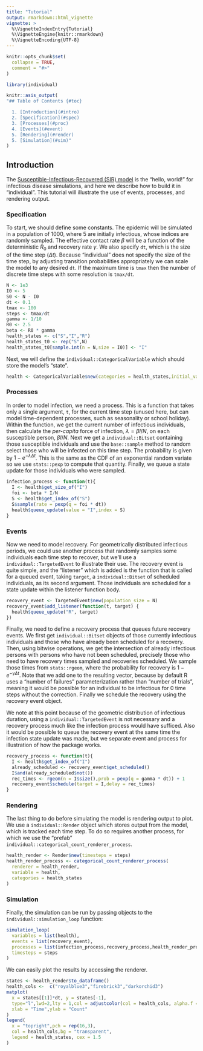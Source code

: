 ```yaml
---
title: "Tutorial"
output: rmarkdown::html_vignette
vignette: >
  %\VignetteIndexEntry{Tutorial}
  %\VignetteEngine{knitr::rmarkdown}
  %\VignetteEncoding{UTF-8}
---
```


```r
knitr::opts_chunk$set(
  collapse = TRUE,
  comment = "#>"
)
```

```r
library(individual)
```

```r
knitr::asis_output(
"## Table of Contents {#toc}

  1. [Introduction](#intro)
  2. [Specification](#spec)
  3. [Processes](#proc)
  4. [Events](#event)
  5. [Rendering](#render)
  5. [Simulation](#sim)"
)
```

## Introduction {#intro}

The [Susceptible-Infectious-Recovered (SIR) model](https://en.wikipedia.org/wiki/Compartmental_models_in_epidemiology#The_SIR_model) is the "hello, world!" for infectious disease simulations, and here we describe how to build it in "individual". This tutorial will illustrate the use of events, processes, and rendering output.

### Specification {#spec}

To start, we should define some constants. The epidemic will be simulated in a population of 1000, where 5 are initially infectious, whose indices are randomly sampled. The effective contact rate $\beta$ will be a function of the deterministic $R_{0}$ and recovery rate $\gamma$. We also specify `dt`, which is the size of the time step $(\Delta t)$. Because "individual" does not specify the size of the time step, by adjusting transition probabilities appropriately we can scale the model to any desired `dt`. If the maximum time is `tmax` then the number of discrete time steps with some resolution is `tmax/dt`.

```r
N <- 1e3
I0 <- 5
S0 <- N - I0
dt <- 0.1
tmax <- 100
steps <- tmax/dt
gamma <- 1/10
R0 <- 2.5
beta <- R0 * gamma
health_states <- c("S","I","R")
health_states_t0 <- rep("S",N)
health_states_t0[sample.int(n = N,size = I0)] <- "I"
```

Next, we will define the `individual::CategoricalVariable` which should store the model's "state".

```r
health <- CategoricalVariable$new(categories = health_states,initial_values = health_states_t0)
```

### Processes {#proc}

In order to model infection, we need a process. This is a function that takes only a single argument, `t`, for the current time step (unused here, but can model time-dependent processes, such as seasonality or school holiday). Within the function, we get the current number of infectious individuals, then calculate the *per-capita* force of infection, $\lambda = \beta I/N$, on each susceptible person, $\beta I/N$. Next we get a `individual::Bitset` containing those susceptible individuals and use the `base::sample` method to random select those who will be infected on this time step. The probability is given by $1 - e^{-\lambda\Delta t}$. This is the same as the CDF of an exponential random variate so we use `stats::pexp` to compute that quantity. Finally, we queue a state update for those individuals who were sampled.

```r
infection_process <- function(t){
  I <- health$get_size_of("I")
  foi <- beta * I/N
  S <- health$get_index_of("S")
  S$sample(rate = pexp(q = foi * dt))
  health$queue_update(value = "I",index = S)
}
```

### Events {#event}

Now we need to model recovery. For geometrically distributed infectious periods, we could use another process that randomly samples some individuals each time step to recover, but we'll use a `individual::TargetedEvent` to illustrate their use. The recovery event is quite simple, and the "listener" which is added is the function that is called for a queued event, taking `target`, a `individual::Bitset` of scheduled individuals, as its second argument. Those individuals are scheduled for a state update within the listener function body. 

```r
recovery_event <- TargetedEvent$new(population_size = N)
recovery_event$add_listener(function(t, target) {
  health$queue_update("R", target)
})
```

Finally, we need to define a recovery process that queues future recovery events. We first get `individual::Bitset` objects of those currently infectious individuals and those who have already been scheduled for a recovery. Then, using bitwise operations, we get the intersection of already infectious persons with persons who have not been scheduled, precisely those who need to have recovery times sampled and recoveries scheduled. We sample those times from `stats::rgeom`, where the probability for recovery is $1-e^{-\gamma \Delta t}$. Note that we add one to the resulting vector, because by default R uses a "number of failures" parameterization rather than "number of trials", meaning it would be possible for an individual to be infectious for 0 time steps without the correction. Finally we schedule the recovery using the recovery event object.

We note at this point because of the geometric distribution of infectious duration, using a `individual::TargetedEvent` is not necessary and a recovery process much like the infection process would have sufficed. Also it would be possible to queue the recovery event at the same time the infection state update was made, but we separate event and process for illustration of how the package works.

```r
recovery_process <- function(t){
  I <- health$get_index_of("I")
  already_scheduled <- recovery_event$get_scheduled()
  I$and(already_scheduled$not())
  rec_times <- rgeom(n = I$size(),prob = pexp(q = gamma * dt)) + 1
  recovery_event$schedule(target = I,delay = rec_times)
}
```

### Rendering {#render}

The last thing to do before simulating the model is rendering output to plot. We use a `individual::Render` object which stores output from the model, which is tracked each time step. To do so requires another process, for which we use the "prefab" `individual::categorical_count_renderer_process`.

```r
health_render <- Render$new(timesteps = steps)
health_render_process <- categorical_count_renderer_process(
  renderer = health_render,
  variable = health,
  categories = health_states
)
```

### Simulation {#sim}

Finally, the simulation can be run by passing objects to the `individual::simulation_loop` function:

```r
simulation_loop(
  variables = list(health),
  events = list(recovery_event),
  processes = list(infection_process,recovery_process,health_render_process),
  timesteps = steps
)
```

We can easily plot the results by accessing the renderer.

```r
states <- health_render$to_dataframe()
health_cols <-  c("royalblue3","firebrick3","darkorchid3")
matplot(
  x = states[[1]]*dt, y = states[-1],
  type="l",lwd=2,lty = 1,col = adjustcolor(col = health_cols, alpha.f = 0.85),
  xlab = "Time",ylab = "Count"
)
legend(
  x = "topright",pch = rep(16,3),
  col = health_cols,bg = "transparent",
  legend = health_states, cex = 1.5
)
```